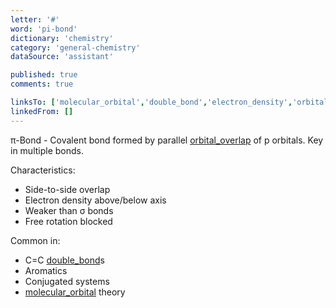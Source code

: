 ```yaml
---
letter: '#'
word: 'pi-bond'
dictionary: 'chemistry'
category: 'general-chemistry'
dataSource: 'assistant'

published: true
comments: true

linksTo: ['molecular_orbital','double_bond','electron_density','orbital_overlap']
linkedFrom: []
---
```


<a id="pi_bond">π-Bond</a> - Covalent bond formed by parallel [orbital_overlap](#orbital_overlap) of p orbitals. Key in multiple bonds.

Characteristics:
- Side-to-side overlap
- Electron density above/below axis
- Weaker than σ bonds
- Free rotation blocked

Common in:
- C=C [double_bond](#double_bond)s
- Aromatics
- Conjugated systems
- [molecular_orbital](#molecular_orbital) theory
